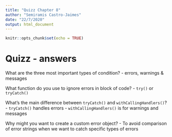 ```yaml
---
title: "Quizz Chapter 8"
author: "Semiramis Castro-Jaimes"
date: "22/7/2020"
output: html_document
---
```


```r
knitr::opts_chunk$set(echo = TRUE)
```
# Quizz - answers
What are the three most important types of condition?
- errors, warnings & messages

What function do you use to ignore errors in block of code?
- `try()` or `tryCatch()`

What’s the main difference between `tryCatch()` and `withCallingHandlers()`?
- `tryCatch()` handles errors
- `withCallingHandlers()` is for warnings and messages

Why might you want to create a custom error object?
- To avoid comparison of error strings when we want to catch specific types of errors

